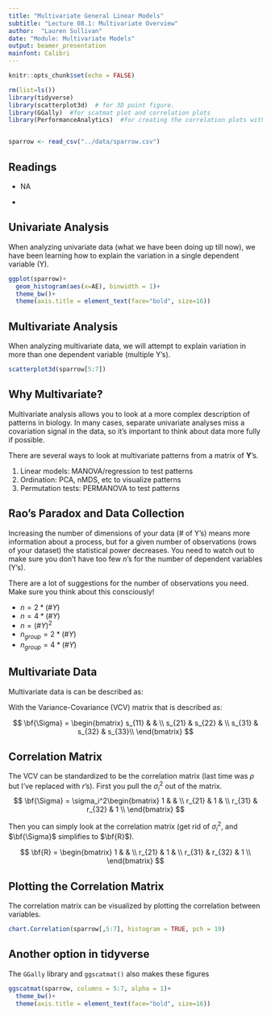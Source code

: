 ```yaml
---
title: "Multivariate General Linear Models"
subtitle: "Lecture 08.1: Multivariate Overview"
author:  "Lauren Sullivan"
date: "Module: Multivariate Models"
output: beamer_presentation
mainfont: Calibri 
---
```




```r
knitr::opts_chunk$set(echo = FALSE)

rm(list=ls())
library(tidyverse)
library(scatterplot3d)  # for 3D point figure.
library(GGally)  #for scatmat plot and correlation plots
library(PerformanceAnalytics)  #for creating the correlation plots with values on them


sparrow <- read_csv("../data/sparrow.csv")

```



## Readings

\textbf{Required for class:}

  - NA

\bigskip\textbf{Optional:}

- [\textcolor{teal}{Healy. (1969) 259 Note: Rao's Paradox Concerning Multivariate Tests of Significance. \textit{Biometrics}.}](https://www.jstor.org/stable/pdf/2528798.pdf?casa_token=UZEX4Zq4I4cAAAAA:UbwfoIiNum8snVaBC6XCvKs7x5qfhVLiu2j7oBhtpf0Z8Zg4bgOagMLlz60QK2iNyGuP2M9xog0MXW28utbHzd2gB29zTEgv8jcl7ZAJ5ttsjqWh)



## Univariate Analysis

When analyzing univariate data (what we have been doing up till now), we have been learning how to explain the variation in a single dependent variable (Y).

\scriptsize
```r

ggplot(sparrow)+
  geom_histogram(aes(x=AE), binwidth = 1)+  
  theme_bw()+
  theme(axis.title = element_text(face="bold", size=16))


```


## Multivariate Analysis

When analyzing multivariate data, we will attempt to explain variation in more than one dependent variable (multiple Y's).

\bigskip

\scriptsize
```r
scatterplot3d(sparrow[5:7])
```

## Why Multivariate?

Multivariate analysis allows you to look at a more complex description of patterns in biology. In many cases, separate univariate analyses miss a covariation signal in the data, so it's important to think about data more fully if possible.

\bigskip

There are several ways to look at multivariate patterns from a matrix of **Y**'s.

1.  Linear models: MANOVA/regression to test patterns
2.  Ordination: PCA, nMDS, etc to visualize patterns
3.  Permutation tests: PERMANOVA to test patterns


## Rao's Paradox and Data Collection

Increasing the number of dimensions of your data (# of Y's) means more information about a process, but for a given number of observations (rows of your dataset) the statistical power decreases.  You need to watch out to make sure you don't have too few *n*'s for the number of dependent variables (Y's).

\bigskip
There are a lot of suggestions for the number of observations you need.  Make sure you think about this consciously!

- $n = 2*(\# Y)$
- $n = 4*(\# Y)$
- $n = (\# Y)^2$
- $n_{group} = 2*(\# Y)$
- $n_{group} = 4*(\# Y)$



## Multivariate Data

Multivariate data is can be described as:

\begin{center}
$\bf{Y} \sim MVN(\bf{\mu},\Sigma)$  
\end{center}

\bigskip
With the Variance-Covariance (VCV) matrix that is described as:

$$
\bf{\Sigma} = \begin{bmatrix}
s_{11} &  &  \\
s_{21} & s_{22} &  \\
s_{31} & s_{32} & s_{33}\\
\end{bmatrix}
$$


## Correlation Matrix


The VCV can be standardized to be the correlation matrix (last time was $\rho$ but I've replaced with 
$r$'s). First you pull the $\sigma_i^2$ out of the matrix.
$$
\bf{\Sigma} = \sigma_i^2\begin{bmatrix}
1 &  & \\
 r_{21} & 1 &  \\
 r_{31} & r_{32} & 1 \\
\end{bmatrix}
$$

\bigskip
Then you can simply look at the correlation matrix (get rid of $\sigma_i^2$, and $\bf{\Sigma}$ simplifies to $\bf{R}$). 

$$
\bf{R} = \begin{bmatrix}
1 &  & \\
 r_{21} & 1 &  \\
 r_{31} & r_{32} & 1 \\
\end{bmatrix}
$$

## Plotting the Correlation Matrix

The correlation matrix can be visualized by plotting the correlation between variables.

\bigskip
\scriptsize
```r

chart.Correlation(sparrow[,5:7], histogram = TRUE, pch = 19)

```


## Another option in tidyverse

The `GGally` library and `ggscatmat()` also makes these figures

\bigskip
\scriptsize
```r

ggscatmat(sparrow, columns = 5:7, alpha = 1)+
  theme_bw()+
  theme(axis.title = element_text(face="bold", size=16))

```










